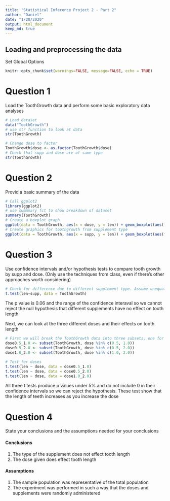 ```yaml
---
title: "Statistical Inference Project 2 - Part 2"
author: "Daniel"
date: "1/20/2020"
output: html_document
keep_md: true
---
```


## Loading and preprocessing the data
Set Global Options
```r
knitr::opts_chunk$set(warnings=FALSE, message=FALSE, echo = TRUE)
```
<h1> Question 1 </h1>
<p>Load the ToothGrowth data and perform some basic exploratory data analyses</p>
```r
# Load dataset
data("ToothGrowth")
# use str function to look at data
str(ToothGrowth)
```

```r
# Change dose to factor
ToothGrowth$dose <- as.factor(ToothGrowth$dose)
# Check that supp and dose are of same type 
str(ToothGrowth)
```

<h1>Question 2 </h1>
<p>Provid a basic summary of the data</p>
```r
# Call ggplot2
library(ggplot2)
# use summmary fct to show breakdown of dataset
summary(ToothGrowth)
# Create a boxplot graph 
ggplot(data = ToothGrowth, aes(x = dose, y = len)) + geom_boxplot(aes(fill = dose))
# Create graphics for toothgrowth from supplement type
ggplot(data = ToothGrowth, aes(x = supp, y = len)) + geom_boxplot(aes(fill = supp))
```

<h1> Question 3 </h1>
<p>Use confidence intervals and/or hypothesis tests to compare tooth growth by supp and dose. (Only use the techniques from class, even if there's other approaches worth considering)</p>
```r
# Check for difference due to different supplement type. Assume unequal variances for the two groups
t.test(len~supp, data = ToothGrowth)
``` 
<p> The p value is 0.06 and the range of the confidence interaval so we cannot reject the null hypothesis that different supplements have no effect on tooth length</p>
<p> Next, we can look at the three different doses and their effects on tooth length</p>

```r
# First we will break the ToothGrowth data into three subsets, one for each dose
dose0.5_1.0 <- subset(ToothGrowth, dose %in% c(0.5, 1.0))
dose0.5_2.0 <- subset(ToothGrowth, dose %in% c(0.5, 2.0))
dose1.0_2.0 <- subset(ToothGrowth, dose %in% c(1.0, 2.0))

# Test for doses
t.test(len ~ dose, data = dose0.5_1.0)
t.test(len ~ dose, data = dose0.5_2.0)
t.test(len ~ dose, data = dose1.0_2.0)

```
<p>All three t tests produce p values under 5% and do not include 0 in their confidence intervals so we can reject the hypothesis. These test show that the length of teeth increases as you increase the dose</p>

<h1> Question 4 </h1>
<p> State your conclusions and the assumptions needed for your conclusions </p>

<h4> Conclusions </h4>
1. The type of the supplement does not effect tooth length
2. The dose given does effect tooth length

<h4> Assumptions </h4>
1. The sample population was representative of the total population
2. The experiment was performed in such a way that the doses and supplements were randomly administered